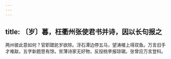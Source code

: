 ```yaml
---
---
---
```

title: 〔岁〕暮，枉衢州张使君书并诗，因以长句报之
---



两州彼此意如何？官职蹉跎岁欲除。浮石潭边停五马，望涛楼上得双鱼。万言旧手才难敌，五字新题思有馀。贫薄诗家无好物，反投桃李报琼琚。张曾应万言登科。